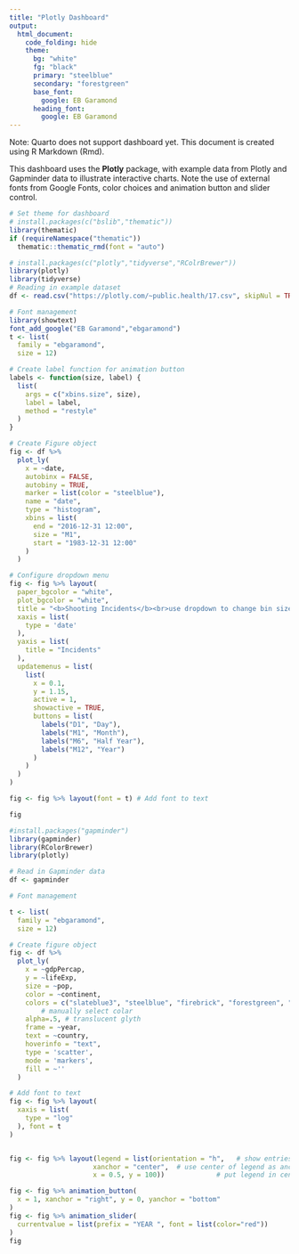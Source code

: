 ---
title: "Plotly Dashboard"
output: 
  html_document:
    code_folding: hide
    theme:
      bg: "white"
      fg: "black"
      primary: "steelblue"
      secondary: "forestgreen"
      base_font:
        google: EB Garamond
      heading_font:
        google: EB Garamond
---
Note: Quarto does not support dashboard yet.  This document is created using R Markdown (Rmd).

This dashboard uses the **Plotly** package, with example data from Plotly and Gapminder data to illustrate interactive charts.  Note the use of external fonts from Google Fonts, color choices and animation button and slider control.

```{r setup, include=FALSE}

# Set theme for dashboard
# install.packages(c("bslib","thematic"))
library(thematic)
if (requireNamespace("thematic")) 
  thematic::thematic_rmd(font = "auto")
```

```{r message=FALSE}

# install.packages(c("plotly","tidyverse","RColrBrewer"))
library(plotly)
library(tidyverse)
# Reading in example dataset
df <- read.csv("https://plotly.com/~public.health/17.csv", skipNul = TRUE, encoding = "UTF-8")

# Font management
library(showtext)
font_add_google("EB Garamond","ebgaramond")
t <- list(
  family = "ebgaramond",
  size = 12)

# Create label function for animation button
labels <- function(size, label) {
  list(
    args = c("xbins.size", size), 
    label = label, 
    method = "restyle"
  )
}

# Create Figure object
fig <- df %>%
  plot_ly(
    x = ~date,
    autobinx = FALSE, 
    autobiny = TRUE, 
    marker = list(color = "steelblue"), 
    name = "date", 
    type = "histogram", 
    xbins = list(
      end = "2016-12-31 12:00", 
      size = "M1", 
      start = "1983-12-31 12:00"
    )
  )

# Configure dropdown menu
fig <- fig %>% layout(
  paper_bgcolor = "white", 
  plot_bgcolor = "white", 
  title = "<b>Shooting Incidents</b><br>use dropdown to change bin size", # HTML to separate line
  xaxis = list(
    type = 'date'
  ),
  yaxis = list(
    title = "Incidents"
  ),
  updatemenus = list(
    list(
      x = 0.1, 
      y = 1.15,
      active = 1, 
      showactive = TRUE,
      buttons = list(
        labels("D1", "Day"),
        labels("M1", "Month"),
        labels("M6", "Half Year"),
        labels("M12", "Year")
      )
    )
  )
)

fig <- fig %>% layout(font = t) # Add font to text

fig


```
```{r  message=FALSE}

#install.packages("gapminder")
library(gapminder)
library(RColorBrewer)
library(plotly)

# Read in Gapminder data
df <- gapminder 

# Font management

t <- list(
  family = "ebgaramond",
  size = 12)

# Create figure object
fig <- df %>%
  plot_ly(
    x = ~gdpPercap, 
    y = ~lifeExp,
    size = ~pop, 
    color = ~continent, 
    colors = c("slateblue3", "steelblue", "firebrick", "forestgreen", "turquoise1"), 
        # manually select colar 
    alpha=.5, # translucent glyth
    frame = ~year, 
    text = ~country, 
    hoverinfo = "text",
    type = 'scatter',
    mode = 'markers',
    fill = ~''
  )

# Add font to text
fig <- fig %>% layout(
  xaxis = list(
    type = "log"
  ), font = t
)


fig <- fig %>% layout(legend = list(orientation = "h",   # show entries horizontally
                     xanchor = "center",  # use center of legend as anchor
                     x = 0.5, y = 100))             # put legend in center of x-axis

fig <- fig %>% animation_button(
  x = 1, xanchor = "right", y = 0, yanchor = "bottom"
)
fig <- fig %>% animation_slider(
  currentvalue = list(prefix = "YEAR ", font = list(color="red"))
)
fig


```


